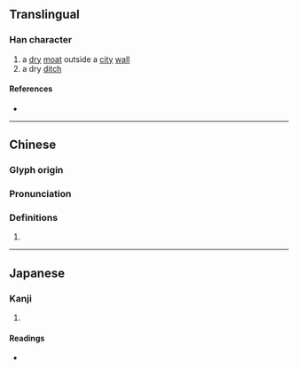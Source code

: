 {{character info/new}}
==Translingual==

===Han character===
{{Han char|rn=32|rad=土|as=09|sn=12|four=46114|canj=GHAG|ids=⿰土皇}}

# a [[dry]] [[moat]] outside a [[city]] [[wall]]
# a dry [[ditch]]

====References====
* {{Han ref|kx=0233.310|dkj=05270|dj=0471.090|hdz=10464.140|uh=582D|ud=22573|bh=D8B1|bd=55473}}

----

==Chinese==
{{zh-forms}}

===Glyph origin===
{{Han etym}}

===Pronunciation===
{{zh-pron
|m=huáng
|c=wong4
|mc=y
|oc=y
|cat=
}}

===Definitions===
{{zh-hanzi}}

# {{rfdef|zh}}

----

==Japanese==

===Kanji===
{{ja-kanji|grade=|rs=土09}}

# {{defn|lang=ja|sort=土09}}

====Readings====
* {{ja-readings|on=[[こう]] (kō), [[おう]] (ō)|kun=[[そとぼり]] (sotobori)}}